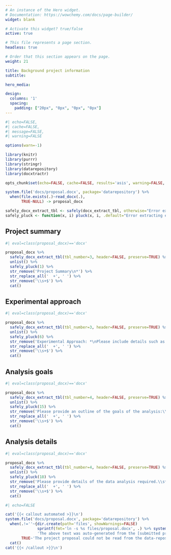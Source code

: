 ```yaml
---
# An instance of the Hero widget.
# Documentation: https://wowchemy.com/docs/page-builder/
widget: blank

# Activate this widget? true/false
active: true

# This file represents a page section.
headless: true

# Order that this section appears on the page.
weight: 21

title: Background project information
subtitle:

hero_media:

design:
  columns: '1'
  spacing:
    padding: ["20px", "0px", "0px", "0px"]
---
```


```r
#| echo=FALSE,
#| cache=FALSE,
#| message=FALSE,
#| warning=FALSE

options(warn=-1)

library(knitr)
library(purrr)
library(stringr)
library(datarepository)
library(docxtractr)

opts_chunk$set(echo=FALSE, cache=FALSE, results='asis', warning=FALSE, message=FALSE)
```

```r
system.file('docs/proposal.docx', package='datarepository') %>%
  when(file.exists(.)~read_docx(.),
       TRUE~NULL) -> proposal_docx

safely_docx_extract_tbl <- safely(docx_extract_tbl, otherwise="Error extracting table element from proposal.docx, you'll have to go in manually.")
safely_pluck <- function(x, i) pluck(x, i, .default="Error extracting element from within table, you'll have to go in manually.")
```

## Project summary

```r
#| eval=class(proposal_docx)=='docx'

proposal_docx %>%
  safely_docx_extract_tbl(tbl_number=3, header=FALSE, preserve=TRUE) %>% pluck('result') %>%
  unlist() %>%
  safely_pluck(1) %>%
  str_remove('Project Summary\n*') %>%
  str_replace_all('  +', ' ') %>%
  str_remove('\\s+$') %>%
  cat()
```

## Experimental approach

```r
#| eval=class(proposal_docx)=='docx'

proposal_docx %>%
  safely_docx_extract_tbl(tbl_number=3, header=FALSE, preserve=TRUE) %>% pluck('result') %>%
  unlist() %>%
  safely_pluck(6) %>%
  str_remove('Experimental Approach: *\nPlease include details such as the number of biological and / or technical replicates:\n*') %>%
  str_replace_all('  +', ' ') %>%
  str_remove('\\s+$') %>%
  cat()
```

## Analysis goals

```r
#| eval=class(proposal_docx)=='docx'

proposal_docx %>%
  safely_docx_extract_tbl(tbl_number=4, header=FALSE, preserve=TRUE) %>% pluck('result') %>%
  unlist() %>%
  safely_pluck(15) %>%
  str_remove('Please provide an outline of the goals of the analysis:\\s*') %>%
  str_replace_all('  +', ' ') %>%
  str_remove('\\s+$') %>%
  cat()
```

## Analysis details

```r
#| eval=class(proposal_docx)=='docx'

proposal_docx %>%
  safely_docx_extract_tbl(tbl_number=4, header=FALSE, preserve=TRUE) %>% pluck('result') %>%
  unlist() %>%
  safely_pluck(18) %>%
  str_remove('Please provide details of the data analysis required.\\s*') %>%
  str_replace_all('  +', ' ') %>%
  str_remove('\\s+$') %>%
  cat()
```

```r
#| echo=FALSE

cat('{{< callout automated >}}\n')
system.file('docs/proposal.docx', package='datarepository') %>%
  when(.!=''~{dir.create(path='files', showWarnings=FALSE)
              sprintf(fmt='ln -s %s files/proposal.docx', .) %>% system()
              'The above text was auto-generated from the [submitted project proposal](files/proposal.docx).\n'},
       TRUE~'The project proposal could not be read from the data-repository. Expected to find a proposal.docx file.\n') %>%
  cat()
cat('{{< /callout >}}\n')
```
